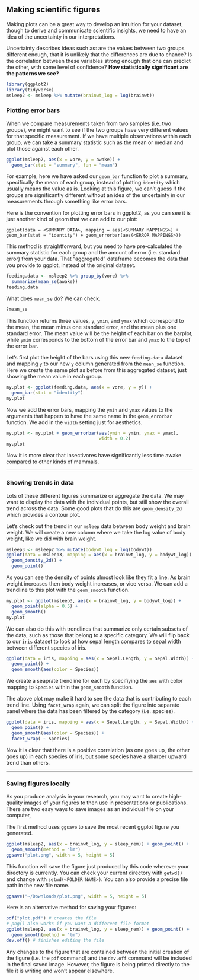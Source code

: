 ## Making scientific figures

Making plots can be a great way to develop an intuition for your dataset, though to derive and communicate scientific insights, we need to have an idea of the uncertainty in our interpretations.

Uncertainty describes ideas such as: are the values between two groups different enough, that it is unlikely that the differences are due to chance? Is the correlation between these variables strong enough that one can predict the other, with some level of confidence? **How statistically significant are the patterns we see?**

```r
library(ggplot2)
library(tidyverse)
msleep2 <- msleep %>% mutate(brainwt_log = log(brainwt))
```

### Plotting error bars

When we compare measurements taken from two samples (i.e. two groups), we might want to see if the two groups have very different values for that specific measurement. If we have multiple observations within each group, we can take a summary statistic such as the mean or median and plot those against each other.

```r
ggplot(msleep2, aes(x = vore, y = awake)) + 
  geom_bar(stat = "summary", fun = "mean")
```

For example, here we have asked our `geom_bar` function to plot a summary, specifically the mean of each group, instead of plotting `identity` which usually means the value as is. Looking at this figure, we can't guess if the groups are significantly different without an idea of the uncertainty in our measurements through something like error bars. 

Here is the convention for plotting error bars in ggplot2, as you can see it is just another kind of geom that we can add to our plot:

`ggplot(data = <SUMMARY DATA>, mapping = aes(<SUMMARY MAPPINGS>) + geom_bar(stat = "identity") + geom_errorbar(aes(<ERROR MAPPINGS>))`

This method is straightforward, but you need to have pre-calculated the summary statistic for each group and the amount of error (i.e. standard error) from your data. That "aggregated" dataframe becomes the data that you provide to ggplot, instead of the original dataset. 

```r
feeding.data <- msleep2 %>% group_by(vore) %>% 
  summarize(mean_se(awake))
feeding.data
```

What does `mean_se` do? We can check.

```r
?mean_se
```

This function returns three values, `y`, `ymin`, and `ymax` which correspond to the mean, the mean minus one standard error, and the mean plus one standard error. The mean value will be the height of each bar on the barplot, while `ymin` corresponds to the bottom of the error bar and `ymax` to the top of the error bar.

Let's first plot the height of the bars using this new `feeding.data` dataset and mapping `y` to our new `y` column generated from the `mean_se` function. Here we create the same plot as before from this aggregated dataset, just showing the mean value in each group.

```r
my.plot <- ggplot(feeding.data, aes(x = vore, y = y)) + 
  geom_bar(stat = "identity")
my.plot
```

Now we add the error bars, mapping the `ymin` and `ymax` values to the arguments that happen to have the same name in the `geom_errorbar` function. We add in the `width` setting just for aesthetics.

```r
my.plot <- my.plot + geom_errorbar(aes(ymin = ymin, ymax = ymax),
                                   width = 0.2)
my.plot
```

Now it is more clear that insectivores have significantly less time awake compared to other kinds of mammals.

------

### Showing trends in data

Lots of these different figures summarize or aggregate the data. We may want to display the data with the individual points, but still show the overall trend across the data. Some good plots that do this are `geom_density_2d` which provides a contour plot.

Let's check out the trend in our `msleep` data between body weight and brain weight. We will create a new column where we take the log value of body weight, like we did with brain weight.

```r
msleep3 <- msleep2 %>% mutate(bodywt_log = log(bodywt))
ggplot(data = msleep3, mapping = aes(x = brainwt_log, y = bodywt_log)) +
  geom_density_2d() +
  geom_point()
```

As you can see the density of points almost look like they fit a line. As brain weight increases then body weight increases, or vice versa. We can add a trendline to this plot with the `geom_smooth` function.

```r
my.plot <- ggplot(msleep3, aes(x = brainwt_log, y = bodywt_log)) +
  geom_point(alpha = 0.5) +
  geom_smooth()
my.plot
```

We can also do this with trendlines that summarize only certain subsets of the data, such as those that belong to a specific category. We will flip back to our `iris` dataset to look at how sepal length compares to sepal width between different species of iris. 

```r
ggplot(data = iris, mapping = aes(x = Sepal.Length, y = Sepal.Width)) + 
  geom_point() +
  geom_smooth(aes(color = Species)) 
```

We create a seaprate trendline for each by specifiying the `aes` with color mapping to `Species` within the `geom_smooth` function.

The above plot may make it hard to see the data that is contributing to each trend line. Using `facet_wrap` again, we can split the figure into separate panel where the data has been filtered by the category (i.e. species).

```r
ggplot(data = iris, mapping = aes(x = Sepal.Length, y = Sepal.Width)) +
  geom_point() +
  geom_smooth(aes(color = Species)) +
  facet_wrap( ~ Species)
```

Now it is clear that there is a positive correlation (as one goes up, the other goes up) in each species of iris, but some species have a sharper upward trend than others.

------

### Saving figures locally

As you produce analysis in your research, you may want to create high-quality images of your figures to then use in presentations or publications. There are two easy ways to save images as an individual file on your computer,

The first method uses `ggsave` to save the most recent ggplot figure you generated.

```r
ggplot(msleep2, aes(x = brainwt_log, y = sleep_rem)) + geom_point() +
  geom_smooth(method = "lm")
ggsave("plot.png", width = 5, height = 5)
```

This function will save the figure just produced by this code wherever your directory is currently. You can check your current directory with `getwd()` and change with `setwd(<FOLDER NAME>)`. You can also provide a precise file path in the new file name.

```r
ggsave("~/Downloads/plot.png", width = 5, height = 5)
```

Here is an alternative method for saving your figures:

```r
pdf("plot.pdf") # creates the file
# png() also works if you want a different file format
ggplot(msleep2, aes(x = brainwt_log, y = sleep_rem)) + geom_point() +
  geom_smooth(method = "lm")
dev.off() # finishes editing the file
```

Any changes to the figure that are contained between the initial creation of the figure (i.e. the `pdf` command) and the `dev.off` command will be included in the final saved image. However, the figure is being printed directly to the file it is writing and won't appear elsewhere.
